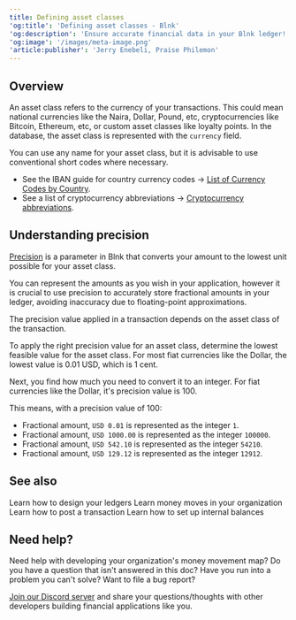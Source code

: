 ```yaml
---
title: Defining asset classes
'og:title': 'Defining asset classes - Blnk'
'og:description': 'Ensure accurate financial data in your Blnk ledger! This guide defines asset classes, explores transaction precision, and offers best practices. Learn how to represent currencies, crypto, and custom classes, and understand how precision prevents errors due to floating-point approximations.'
'og:image': '/images/meta-image.png'
'article:publisher': 'Jerry Enebeli, Praise Philemon'
---
```


## Overview

An asset class refers to the currency of your transactions. This could mean national currencies like the Naira, Dollar, Pound, etc, cryptocurrencies like Bitcoin, Ethereum, etc, or custom asset classes like loyalty points. In the database, the asset class is represented with the `currency` field.

You can use any name for your asset class, but it is advisable to use conventional short codes where necessary. 

- See the IBAN guide for country currency codes → [List of Currency Codes by Country](https://www.iban.com/currency-codes).
- See a list of cryptocurrency abbreviations → [Cryptocurrency abbreviations](https://www.ifcmarkets.com/en/cryptocurrency-abbreviations).

## Understanding precision

[Precision](../tutorial/precision) is a parameter in Blnk that converts your amount to the lowest unit possible for your asset class. 

You can represent the amounts as you wish in your application, however it is crucial to use precision to accurately store fractional amounts in your ledger, avoiding inaccuracy due to floating-point approximations.

The precision value applied in a transaction depends on the asset class of the transaction. 

To apply the right precision value for an asset class, determine the lowest feasible value for the asset class. For most fiat currencies like the Dollar, the lowest value is 0.01 USD, which is 1 cent. 

Next, you find how much you need to convert it to an integer. For fiat currencies like the Dollar, it's precision value is 100.

This means, with a precision value of 100:

- Fractional amount, `USD 0.01` is represented as the integer `1`.
- Fractional amount, `USD 1000.00` is represented as the integer `100000`.
- Fractional amount, `USD 542.10` is represented as the integer `54210`.
- Fractional amount, `USD 129.12` is represented as the integer `12912`.

## See also

<CardGroup>
    <Card title="Ledger architecture" icon="book-open-cover" href="ledger-architecture">
        Learn how to design your ledgers
    </Card>
    <Card title="Money movement map" icon="book-open-cover" href="money-movement-map">
        Learn money moves in your organization
    </Card>
    <Card title="Record a transaction" icon="book-open-cover" href="/ledger/tutorial/record-a-transaction">
        Learn how to post a transaction
    </Card>
    <Card title="Setting up internal balances" icon="book-open-cover" href="/ledger/tutorial/internal-balances">
        Learn how to set up internal balances
    </Card>
</CardGroup>

## Need help?

Need help with developing your organization's money movement map? Do you have a question that isn't answered in this doc? Have you run into a problem you can't solve? Want to file a bug report?

[Join our Discord server](https://discord.gg/7WNv94zPpx) and share your questions/thoughts with other developers building financial applications like you.